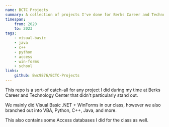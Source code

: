 ```yaml
---
name: BCTC Projects
summary: A collection of projects I've done for Berks Career and Technology Center, Information Technology Programming
timespan:
    from: 2020
    to: 2023
tags:
    - visual-basic
    - java
    - c++
    - python
    - access
    - win-forms
    - school
links:
    github: Bwc9876/BCTC-Projects
---
```


This repo is a sort-of catch-all for any project I did during my time at Berks
Career and Technology Center that didn't particularly stand out.

We mainly did Visual Basic .NET + WinForms in our class, however we also branched
out into VBA, Python, C++, Java, and more.

This also contains some Access databases I did for the class as well.
